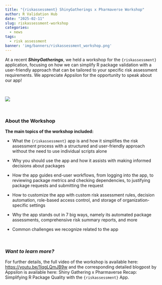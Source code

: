 ```yaml
---
title: "{riskassessment} ShinyGatherings x Pharmaverse Workshop"
author: R Validation Hub
date: "2025-02-11"
slug: riskassessment-workshop
categories: 
  - news
tags: 
  - risk assessment
banner: 'img/banners/riskassessment_workshop.png'
---
```


At a recent ***ShinyGatherings***, we held a workshop for the `{riskassessment}` application, focusing on how we can simplify R package validation with a user-friendly approach that can be tailored to your specific risk assessment requirements. We appreciate Appsilon for the opportunity to speak about our app!

<br>

![](/blog/2025-02-11-riskassessment-workshop/riskassessment_workshop_graphic.jpg)

<br>

### About the Workshop

**The main topics of the workshop included:**

-   What the `{riskassessment}` app is and how it simplifies the risk assessment process with a structured and user-friendly approach without the need to use individual scripts alone

-   Why you should use the app and how it assists with making informed decisions about packages

-   How the app guides end-user workflows, from logging into the app, to reviewing package metrics and checking dependencies, to justifying package requests and submitting the request

-   How to customize the app with custom risk assessment rules, decision automation, role-based access control, and storage of organization-specific settings

-   Why the app stands out in 7 big ways, namely its automated package assessments, comprehensive risk summary reports, and more

-   Common challenges we recognize related to the app

<br>

### *Want to learn more?*

For further details, the full video of the workshop is available here: <https://youtu.be/1IqgLQmJB9w> and the corresponding detailed blogpost by Appsilon is available here: Shiny Gathering x Pharmaverse Recap: Simplifying R Package Quality with the `{riskassessment}` App.
